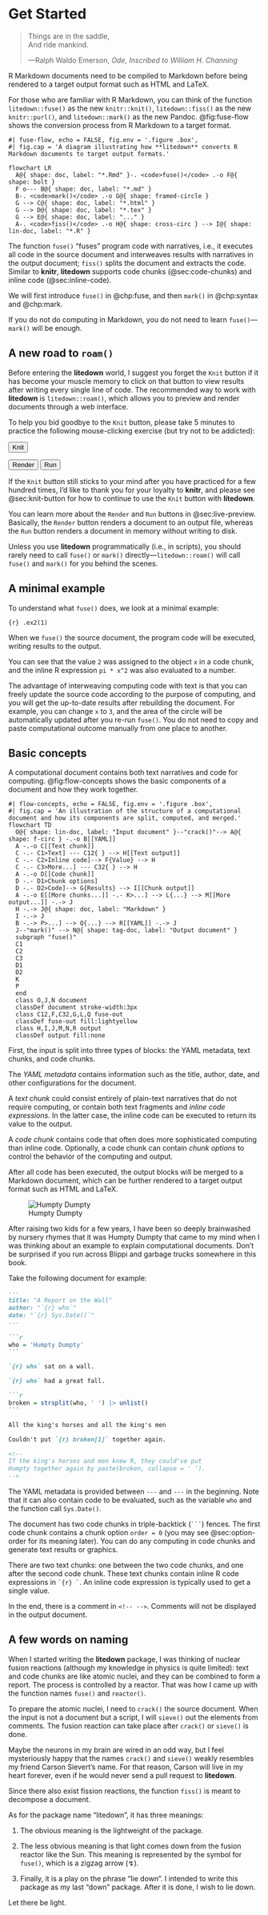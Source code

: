 # Get Started {#chp:start}

::: epigraph
> Things are in the saddle,\
> And ride mankind.
>
> ---Ralph Waldo Emerson, *Ode, Inscribed to William H. Channing*
:::

R Markdown documents need to be compiled to Markdown before being rendered to a
target output format such as HTML and LaTeX.

For those who are familiar with R Markdown, you can think of the function
`litedown::fuse()` as the new `knitr::knit()`, `litedown::fiss()` as the new
`knitr::purl()`, and `litedown::mark()` as the new Pandoc. @fig:fuse-flow shows
the conversion process from R Markdown to a target format.

```mermaid
#| fuse-flow, echo = FALSE, fig.env = '.figure .box',
#| fig.cap = 'A diagram illustrating how **litedown** converts R Markdown documents to target output formats.'

flowchart LR
  A@{ shape: doc, label: "*.Rmd" }-. <code>fuse()</code> .-o F@{ shape: bolt }
  F o--- B@{ shape: doc, label: "*.md" }
  B-. <code>mark()</code> .-o G@{ shape: framed-circle }
  G --> C@{ shape: doc, label: "*.html" }
  G --> D@{ shape: doc, label: "*.tex" }
  G --> E@{ shape: doc, label: "..." }
  A-. <code>fiss()</code> .-o H@{ shape: cross-circ } --> I@{ shape: lin-doc, label: "*.R" }
```

The function `fuse()` "fuses" program code with narratives, i.e., it executes
all code in the source document and interweaves results with narratives in the
output document; `fiss()` splits the document and extracts the code. Similar to
**knitr**, **litedown** supports code chunks (@sec:code-chunks) and inline code
(@sec:inline-code).

We will first introduce `fuse()` in @chp:fuse, and then `mark()` in @chp:syntax
and @chp:mark.

::: callout-tip
If you do not do computing in Markdown, you do not need to learn
`fuse()`---`mark()` will be enough.
:::

## A new road to `roam()`

Before entering the **litedown** world, I suggest you forget the `Knit` button
if it has become your muscle memory to click on that button to view results
after writing every single line of code. The recommended way to work with
**litedown** is `litedown::roam()`, which allows you to preview and render
documents through a web interface.

To help you bid goodbye to the `Knit` button, please take 5 minutes to practice
the following mouse-clicking exercise (but try not to be addicted):

::: new-road
```{=html}
<p><button class="old-knit">Knit</button></p>
<p><button class="new-fuse">Render</button> <button class="new-fuse new-preview">Run</button></p>
```
:::

If the `Knit` button still sticks to your mind after you have practiced for a
few hundred times, I'd like to thank you for your loyalty to **knitr**, and
please see @sec:knit-button for how to continue to use the `Knit` button with
**litedown**.

You can learn more about the `Render` and `Run` buttons in @sec:live-preview.
Basically, the `Render` button renders a document to an output file, whereas the
`Run` button renders a document in memory without writing to disk.

::: callout-tip
Unless you use **litedown** programmatically (i.e., in scripts), you should
rarely need to call `fuse()` or `mark()` directly---`litedown::roam()` will call
`fuse()` and `mark()` for you behind the scenes.
:::

## A minimal example

To understand what `fuse()` does, we look at a minimal example:

`{r} .ex2(1)`

When we `fuse()` the source document, the program code will be executed, writing
results to the output.

You can see that the value `2` was assigned to the object `x` in a code chunk,
and the inline R expression `pi * x^2` was also evaluated to a number.

The advantage of interweaving computing code with text is that you can freely
update the source code according to the purpose of computing, and you will get
the up-to-date results after rebuilding the document. For example, you can
change `x` to `3`, and the area of the circle will be automatically updated
after you re-run `fuse()`. You do not need to copy and paste computational
outcome manually from one place to another.

## Basic concepts

A computational document contains both text narratives and code for computing.
@fig:flow-concepts shows the basic components of a document and how they work
together.

```mermaid
#| flow-concepts, echo = FALSE, fig.env = '.figure .box',
#| fig.cap = 'An illustration of the structure of a computational document and how its components are split, computed, and merged.'
flowchart TD
  O@{ shape: lin-doc, label: "Input document" }--"crack()"--> A@{ shape: f-circ } -.-o B[[YAML]]
  A -.-o C[[Text chunk]]
  C -.- C1>Text] --- C12{ } --> H[[Text output]]
  C -.- C2>Inline code]--> F{Value} --> H
  C -.- C3>More...] --- C32{ } --> H
  A -.-o D[[Code chunk]]
  D -.- D1>Chunk options]
  D -.- D2>Code]--> G{Results} --> I[[Chunk output]]
  A -.-o E[[More chunks...]] -.- K>...] --> L{...} --> M[[More output...]] -.-> J
  H -.-> J@{ shape: doc, label: "Markdown" }
  I -.-> J
  B -.-> P>...] --> Q{...} --> R[[YAML]] -.-> J
  J--"mark()" --> N@{ shape: tag-doc, label: "Output document" }
  subgraph "fuse()"
  C1
  C2
  C3
  D1
  D2
  K
  P
  end
  class O,J,N document
  classDef document stroke-width:3px
  class C12,F,C32,G,L,Q fuse-out
  classDef fuse-out fill:lightyellow
  class H,I,J,M,N,R output
  classDef output fill:none
```

First, the input is split into three types of blocks: the YAML metadata, text
chunks, and code chunks.

The *YAML metadata* contains information such as the title, author, date, and
other configurations for the document.

A *text chunk* could consist entirely of plain-text narratives that do not
require computing, or contain both text fragments and *inline code expressions*.
In the latter case, the inline code can be executed to return its value to the
output.

A *code chunk* contains code that often does more sophisticated computing than
inline code. Optionally, a code chunk can contain *chunk options* to control the
behavior of the computing and output.

After all code has been executed, the output blocks will be merged to a Markdown
document, which can be further rendered to a target output format such as HTML
and LaTeX.

:::: {#fig:humpty-dumpty .figure .box}
![Humpty
Dumpty](https://upload.wikimedia.org/wikipedia/commons/b/b2/Humpty_Dumpty_1_-_WW_Denslow_-_Project_Gutenberg_etext_18546.jpg)

::: caption
[ ](#@fig:humpty-dumpty) After raising two kids for a few years, I have been so
deeply brainwashed by nursery rhymes that it was Humpty Dumpty that came to my
mind when I was thinking about an example to explain computational documents.
Don't be surprised if you run across Blippi and garbage trucks somewhere in this
book.
:::
::::

Take the following document for example:

```` .md
---
title: "A Report on the Wall"
author: "`{r} who`"
date: "`{r} Sys.Date()`"
---

```r
who = 'Humpty Dumpty'
```

`{r} who` sat on a wall.

`{r} who` had a great fall.

```r
broken = strsplit(who, ' ') |> unlist()
```

All the king's horses and all the king's men

Couldn't put `{r} broken[1]` together again.

<!--
If the king's horses and men knew R, they could've put
Humpty together again by paste(broken, collapse = ' ').
-->
````

The YAML metadata is provided between `---` and `---` in the beginning. Note
that it can also contain code to be evaluated, such as the variable `who` and
the function call `Sys.Date()`.

The document has two code chunks in triple-backtick (```` ``` ````) fences. The
first code chunk contains a chunk option `order = 0` (you may see
@sec:option-order for its meaning later). You can do any computing in code
chunks and generate text results or graphics.

There are two text chunks: one between the two code chunks, and one after the
second code chunk. These text chunks contain inline R code expressions in
`` `{r} ` ``. An inline code expression is typically used to get a single value.

In the end, there is a comment in `<!-- -->`. Comments will not be displayed in
the output document.

## A few words on naming

When I started writing the **litedown** package, I was thinking of nuclear
fusion reactions (although my knowledge in physics is quite limited): text and
code chunks are like atomic nuclei, and they can be combined to form a report.
The process is controlled by a reactor. That was how I came up with the function
names `fuse()` and `reactor()`.

To prepare the atomic nuclei, I need to `crack()` the source document. When the
input is not a document but a script, I will `sieve()` out the elements from
comments. The fusion reaction can take place after `crack()` or `sieve()` is
done.

Maybe the neurons in my brain are wired in an odd way, but I feel mysteriously
happy that the names `crack()` and `sieve()` weakly resembles my friend Carson
Sievert's name. For that reason, Carson will live in my heart forever, even if
he would never send a pull request to **litedown**.

Since there also exist fission reactions, the function `fiss()` is meant to
decompose a document.

As for the package name "litedown", it has three meanings:

1.  The obvious meaning is the lightweight of the package.

2.  The less obvious meaning is that light comes down from the fusion reactor
    like the Sun. This meaning is represented by the symbol for `fuse()`, which
    is a zigzag arrow (↯).

3.  Finally, it is a play on the phrase "lie down". I intended to write this
    package as my last "down" package. After it is done, I wish to lie down.

Let there be light.
